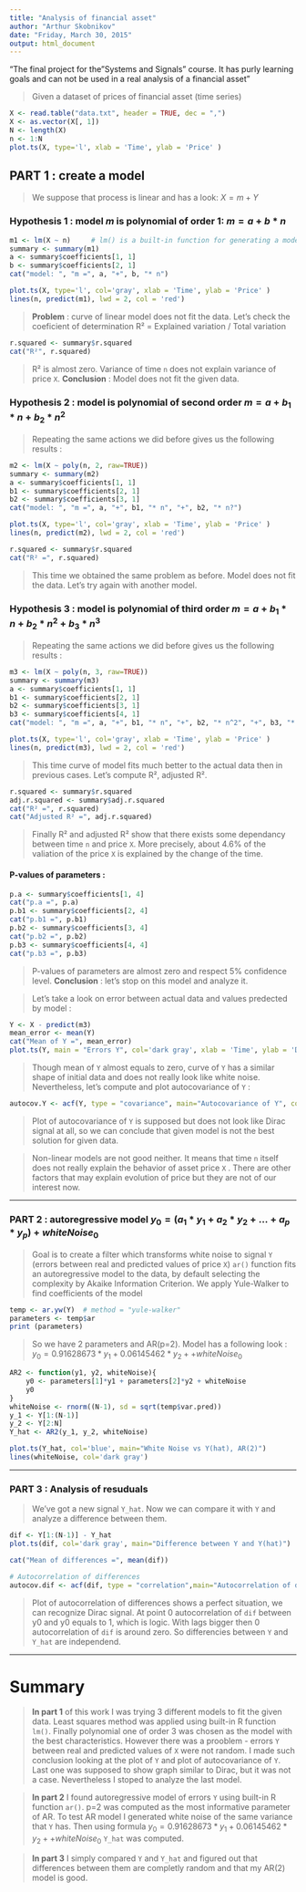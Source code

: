 ```yaml
---
title: "Analysis of financial asset"
author: "Arthur Skobnikov"
date: "Friday, March 30, 2015"
output: html_document
---
```

"The final project for the "Systems and Signals" course. It has purly learning goals and can not be used in a real analysis of a financial asset"


> Given a dataset of prices of financial asset (time series)

```r
X <- read.table("data.txt", header = TRUE, dec = ",")
X <- as.vector(X[, 1])
N <- length(X)
n <- 1:N
plot.ts(X, type='l', xlab = 'Time', ylab = 'Price' )
```

## PART 1 : create a model

> We suppose that process is linear and has a look: $X = m + Y$

### Hypothesis 1 : model *m* is polynomial of order 1:  $m = a + b*n$ 

```r
m1 <- lm(X ~ n)     # lm() is a built-in function for generating a model
summary <- summary(m1)
a <- summary$coefficients[1, 1]
b <- summary$coefficients[2, 1]
cat("model: ", "m =", a, "+", b, "* n")

plot.ts(X, type='l', col='gray', xlab = 'Time', ylab = 'Price' )
lines(n, predict(m1), lwd = 2, col = 'red')
```

> **Problem** : curve of linear model does not fit the data. Let's check the coeficient of determination R² = Explained variation / Total variation

```r
r.squared <- summary$r.squared
cat("R²", r.squared)
```

> R² is almost zero. Variance of time `n` does not explain variance of price `X`. 
**Conclusion** : Model does not fit the given data. 


### Hypothesis 2 : model is polynomial of second order  $m = a + b_1*n + b_2*n^2$ 

> Repeating the same actions we did before gives us the following results :

```r
m2 <- lm(X ~ poly(n, 2, raw=TRUE))
summary <- summary(m2)
a <- summary$coefficients[1, 1]
b1 <- summary$coefficients[2, 1]
b2 <- summary$coefficients[3, 1]
cat("model: ", "m =", a, "+", b1, "* n", "+", b2, "* n?")

plot.ts(X, type='l', col='gray', xlab = 'Time', ylab = 'Price' )
lines(n, predict(m2), lwd = 2, col = 'red')

r.squared <- summary$r.squared
cat("R² =", r.squared)
```

> This time we obtained the same problem as before. Model does not fit the data. 
Let's try again with another model.



### Hypothesis 3 : model is polynomial of third order  $m = a + b_1*n + b_2*n^2 + b_3*n^3$ 

> Repeating the same actions we did before gives us the following results :

```r
m3 <- lm(X ~ poly(n, 3, raw=TRUE))
summary <- summary(m3)
a <- summary$coefficients[1, 1]
b1 <- summary$coefficients[2, 1]
b2 <- summary$coefficients[3, 1]
b3 <- summary$coefficients[4, 1]
cat("model: ", "m =", a, "+", b1, "* n", "+", b2, "* n^2", "+", b3, "* n^3")

plot.ts(X, type='l', col='gray', xlab = 'Time', ylab = 'Price' )
lines(n, predict(m3), lwd = 2, col = 'red')
```

> This time curve of model fits much better to the actual data then in previous cases.
Let's compute R², adjusted R².

```r
r.squared <- summary$r.squared
adj.r.squared <- summary$adj.r.squared
cat("R² =", r.squared)
cat("Adjusted R² =", adj.r.squared)
```

> Finally R² and adjusted R² show that there exists some dependancy between time `n` and price `X`.
More precisely, about 4.6% of the valiation of the price `X` is explained by the change of the time.

#### P-values of parameters :
```r
p.a <- summary$coefficients[1, 4]
cat("p.a =", p.a)
p.b1 <- summary$coefficients[2, 4]
cat("p.b1 =", p.b1)
p.b2 <- summary$coefficients[3, 4]
cat("p.b2 =", p.b2)
p.b3 <- summary$coefficients[4, 4]
cat("p.b3 =", p.b3)
```


> P-values of parameters are almost zero and respect 5% confidence level.
**Conclusion** : let's stop on this model and analyze it.

> Let's take a look on error between actual data and values predected by model :

```r
Y <- X - predict(m3)
mean_error <- mean(Y)
cat("Mean of Y =", mean_error)
plot.ts(Y, main = "Errors Y", col='dark gray', xlab = 'Time', ylab = 'Delta of price' )
```

> Though mean of `Y` almost equals to zero, curve of `Y` has a similar shape of initial data and does not really look like white noise.
Nevertheless, let's compute and plot autocovariance of `Y` : 

```r
autocov.Y <- acf(Y, type = "covariance", main="Autocovariance of Y", col = "blue")
```

> Plot of autocovariance of `Y` is supposed but does not look like Dirac signal at all, so we can conclude that given model is not the best solution for given data. 

> Non-linear models are not good neither. It means that time `n` itself does not really explain the behavior of asset price `X` . There are other factors that may explain evolution of price but they are not of our interest now.


***

### PART 2 : autoregressive model $y_0 = (a_1*y_1 + a_2*y_2 + ... + a_p*y_p) + whiteNoise_0$

> Goal is to create a filter which transforms white noise to signal `Y` (errors between real and predicted values of price `X`)
`ar()` function fits an autoregressive model to the data, by default selecting the complexity by Akaike Information Criterion. We apply Yule-Walker to find coefficients of the model


```r
temp <- ar.yw(Y)  # method = "yule-walker"
parameters <- temp$ar
print (parameters)
```

> So we have 2 parameters and AR(p=2). Model has a following look : $y_0 = 0.91628673*y_1 + 0.06145462*y_2 + + whiteNoise_0$

```r
AR2 <- function(y1, y2, whiteNoise){
    y0 <- parameters[1]*y1 + parameters[2]*y2 + whiteNoise 
    y0
}
whiteNoise <- rnorm((N-1), sd = sqrt(temp$var.pred))
y_1 <- Y[1:(N-1)]
y_2 <- Y[2:N]
Y_hat <- AR2(y_1, y_2, whiteNoise)

plot.ts(Y_hat, col='blue', main="White Noise vs Y(hat), AR(2)")
lines(whiteNoise, col='dark gray')
```


***

### PART 3 : Analysis of resuduals

> We've got a new signal `Y_hat`. Now we can compare it with `Y` and analyze a difference between them.


```r
dif <- Y[1:(N-1)] - Y_hat
plot.ts(dif, col='dark gray', main="Difference between Y and Y(hat)")

cat("Mean of differences =", mean(dif))

# Autocorrelation of differences
autocov.dif <- acf(dif, type = "correlation",main="Autocorrelation of differences, AR(2)", col = "blue")

```

> Plot of autocorrelation of differences shows a perfect situation, we can recognize Dirac signal. At point 0 autocorrelation of `dif` between y0 and y0 equals to 1, which is logic. With lags bigger then 0 autocorrelation of `dif` is around zero. So differencies between `Y` and `Y_hat` are independend.

***

# Summary

> **In part 1** of this work I was trying 3 different models to fit the given data. Least squares method was applied using built-in R function `lm()`. Finally polynomial one of order 3 was chosen as the model with the best characteristics. 
However there was a prooblem - errors `Y` between real and predicted values of `X` were not random. I made such conclusion looking at the plot of `Y` and plot of autocovariance of `Y`. Last one was supposed to show graph similar to Dirac, but it was not a case. 
Nevertheless I stoped to analyze the last model.  

> **In part 2** I found autoregressive model of errors `Y` using built-in R function `ar()`. p=2 was computed as the most informative parameter of AR. 
To test AR model I generated white noise of the same variance that `Y` has. Then using formula $y_0 = 0.91628673*y_1 + 0.06145462*y_2 + + whiteNoise_0$  `Y_hat` was computed.

> **In part 3** I simply compared `Y` and `Y_hat` and figured out that differences between them are completly random and that my AR(2) model is good.




